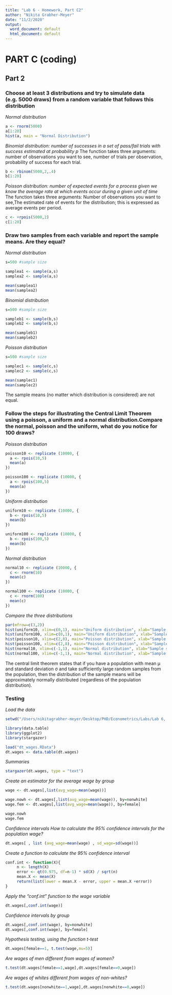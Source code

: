 ```yaml
---
title: "Lab 6 - Homework, Part C2"
author: "Nikita Grabher-Meyer"
date: "11/2/2020"
output:
  word_document: default
  html_document: default
---
```


# PART C (coding)
## Part 2


### Choose at least 3 distributions and try to simulate data (e.g. 5000 draws) from a random variable that follows this distribution

*Normal distribution*
```r
a <- rnorm(5000)
a[1:20]
hist(a, main = "Normal Distribution")
```

*Binomial distribution: number of successes in a set of pass/fail trials with success estimated at probability p*
The function takes three arguments: number of observations you want to see, number of trials per observation, probability of success for each trial.
```r
b <- rbinom(5000,2,.4)
b[1:20]
```

*Poisson distribution: number of expected events for a process given we know the average rate at which events occur during a given unit of time*
The function takes three arguments: Number of observations you want to see,The estimated rate of events for the distribution; this is expressed as average events per period. 
```r
c <- +rpois(5000,2)
c[1:20]
```

### Draw two samples from each variable and report the sample means. Are they equal?

*Normal distribution*
```r
s=500 #sample size

samplea1 <- sample(a,s)
samplea2 <- sample(a,s)

mean(samplea1)
mean(samplea2)
```

*Binomial distribution*
```r
s=500 #sample size

sampleb1 <- sample(b,s)
sampleb2 <- sample(b,s)

mean(sampleb1)
mean(sampleb2)
```

*Poisson distribution*
```r
s=500 #sample size

samplec1 <- sample(c,s)
samplec2 <- sample(c,s)

mean(samplec1)
mean(samplec2)
```

The sample means (no matter which distribution is considered) are not equal.

### Follow the steps for illustrating the Central Limit Theorem using a poisson, a uniform and a normal distribution.Compare the normal, poisson and the uniform, what do you notice for 100 draws?

*Poisson distribution*
```r
poisson10 <- replicate (10000, {
  a <- rpois(10,5)
  mean(a)
})

poisson100 <- replicate (10000, {
  a <- rpois(100,5)
  mean(a)
})
```

*Uniform distribution*
```r
uniform10 <- replicate (10000, {
  b <- rpois(10,5)
  mean(b)
})

uniform100 <- replicate (10000, {
  b <- rpois(100,5)
  mean(b)
})
```

*Normal distribution*
```r
normal10 <- replicate (10000, {
  c <- rnorm(10)
  mean(c)
})

normal100 <- replicate (10000, {
  c <- rnorm(100)
  mean(c)
})
```

*Compare the three distributions*
```r
par(mfrow=c(3,2))
hist(uniform10, xlim=c(0,1), main="Uniform distribution", xlab="Sample size 10")
hist(uniform100, xlim=c(0,1), main="Uniform distribution", xlab="Sample size 100")
hist(poisson10, xlim=c(2,8), main="Poisson distribution", xlab="Sample size 10")
hist(poisson100, xlim=c(2,8), main="Poisson distribution", xlab="Sample size 100")
hist(normal10, xlim=c(-1,1), main="Normal distribution", xlab="Sample size 10")
hist(normal100, xlim=c(-1,1), main="Normal distribution", xlab="Sample size 100")
```
The central limit theorem states that if you have a population with mean μ and standard deviation σ and take sufficiently large random samples from the population, then the distribution of the sample means will be approximately normally distributed (regardless of the population distribution).


### Testing

*Load the data*
```r
setwd("/Users/nikitagrabher-meyer/Desktop/PHD/Econometrics/Labs/Lab 6, Homework")

library(data.table)
library(ggplot2)
library(stargazer)

load("dt_wages.RData")
dt.wages <- data.table(dt.wages)
```

*Summaries* 
```r
stargazer(dt.wages, type = "text")
```

*Create an estimator for the average wage by group*
```r
wage <- dt.wages[,list(avg_wage=mean(wage))]

wage.nowh <- dt.wages[,list(avg_wage=mean(wage)), by=nonwhite]
wage.fem <- dt.wages[,list(avg_wage=mean(wage)), by=female]

wage.nowh
wage.fem
```

*Confidence intervals*
*How to calculate the 95% confidence intervals for the population wage?*
```r
dt.wages[ , list (avg_wage=mean(wage) , sd_wage=sd(wage))]
```

*Create a function to calculate the 95% confidence interval*
```r
conf.int <- function(X){
     n <- length(X)
     error <- qt(0.975, df=n-1) * sd(X) / sqrt(n)
     mean.X <- mean(X)
     return(list(lower = mean.X - error, upper = mean.X +error))
}
```

*Apply the "conf.int" function to the wage variable*
```r
dt.wages[,conf.int(wage)]
```

*Confidence intervals by group*
```r
dt.wages[,conf.int(wage), by=nonwhite]
dt.wages[,conf.int(wage), by=female]
```

*Hypothesis testing, using the function t-test*
```r
dt.wages[female==1, t.test(wage,mu=5)]
```

*Are wages of men different from wages of women?*
```r
t.test(dt.wages[female==1,wage],dt.wages[female==0,wage])
```

*Are wages of whites different from wages of non-whites?*
```r
t.test(dt.wages[nonwhite==1,wage],dt.wages[nonwhite==0,wage])
```
